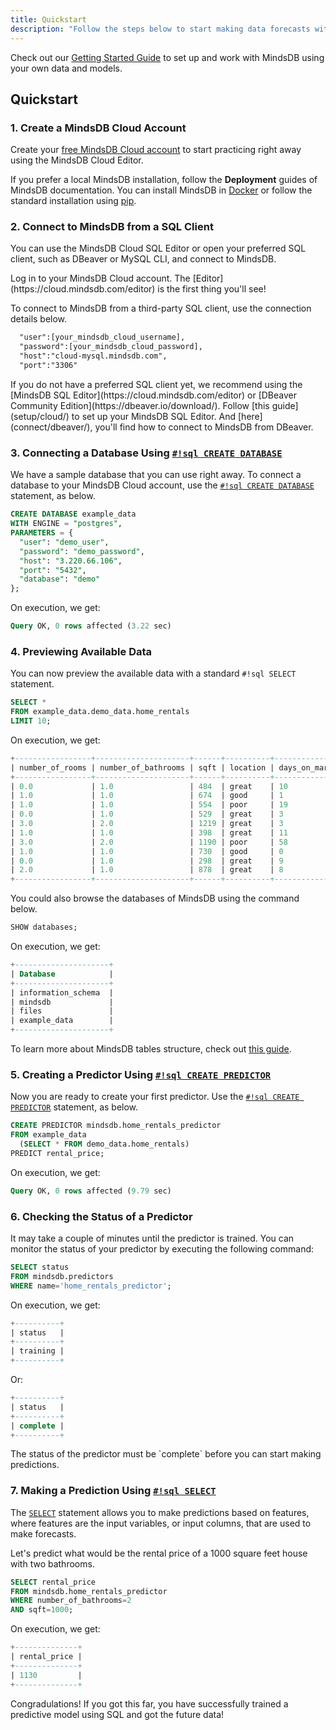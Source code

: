 ```yaml
---
title: Quickstart
description: "Follow the steps below to start making data forecasts with MindsDB using standard SQL."
---
```


Check out our [Getting Started Guide](/getting-started/) to set up and work with
MindsDB using your own data and models.

## Quickstart

### 1. Create a MindsDB Cloud Account

Create your [free MindsDB Cloud account](https://cloud.mindsdb.com/register) to
start practicing right away using the MindsDB Cloud Editor.

If you prefer a local MindsDB installation, follow the **Deployment** guides of
MindsDB documentation. You can install MindsDB in
[Docker](setup/self-hosted/docker/) or follow the standard installation using
[pip](setup/self-hosted/pip/source/).

### 2. Connect to MindsDB from a SQL Client

You can use the MindsDB Cloud SQL Editor or open your preferred SQL client, such
as DBeaver or MySQL CLI, and connect to MindsDB.

<Tabs>
  <Tab title= "Using the MindsDB Cloud SQL Editor">
    Log in to your MindsDB Cloud account.
    The [Editor](https://cloud.mindsdb.com/editor) is the first thing you'll see!
  </Tab>
  <Tab title="Using a third-party SQL Client">

To connect to MindsDB from a third-party SQL client, use the connection details
below.

```txt
  "user":[your_mindsdb_cloud_username],
  "password":[your_mindsdb_cloud_password],
  "host":"cloud-mysql.mindsdb.com",
  "port":"3306"
```

  <Tip>
    If you do not have a preferred SQL client yet, we recommend using the [MindsDB
    SQL Editor](https://cloud.mindsdb.com/editor) or [DBeaver Community
    Edition](https://dbeaver.io/download/). Follow [this guide](setup/cloud/) to
    set up your MindsDB SQL Editor. And [here](connect/dbeaver/), you'll find how
    to connect to MindsDB from DBeaver.
  </Tip>
  </Tab>
</Tabs>

### 3. Connecting a Database Using [`#!sql CREATE DATABASE`](/sql/create/databases/)

We have a sample database that you can use right away. To connect a database to
your MindsDB Cloud account, use the
[`#!sql CREATE DATABASE`](/sql/create/databases/) statement, as below.

```sql
CREATE DATABASE example_data
WITH ENGINE = "postgres",
PARAMETERS = {
  "user": "demo_user",
  "password": "demo_password",
  "host": "3.220.66.106",
  "port": "5432",
  "database": "demo"
};
```

On execution, we get:

```sql
Query OK, 0 rows affected (3.22 sec)
```

### 4. Previewing Available Data

You can now preview the available data with a standard `#!sql SELECT` statement.

```sql
SELECT *
FROM example_data.demo_data.home_rentals
LIMIT 10;
```

On execution, we get:

```sql
+-----------------+---------------------+------+----------+----------------+---------------+--------------+--------------+
| number_of_rooms | number_of_bathrooms | sqft | location | days_on_market | initial_price | neighborhood | rental_price |
+-----------------+---------------------+------+----------+----------------+---------------+--------------+--------------+
| 0.0             | 1.0                 | 484  | great    | 10             | 2271          | south_side   | 2271         |
| 1.0             | 1.0                 | 674  | good     | 1              | 2167          | downtown     | 2167         |
| 1.0             | 1.0                 | 554  | poor     | 19             | 1883          | westbrae     | 1883         |
| 0.0             | 1.0                 | 529  | great    | 3              | 2431          | south_side   | 2431         |
| 3.0             | 2.0                 | 1219 | great    | 3              | 5510          | south_side   | 5510         |
| 1.0             | 1.0                 | 398  | great    | 11             | 2272          | south_side   | 2272         |
| 3.0             | 2.0                 | 1190 | poor     | 58             | 4463          | westbrae     | 4124         |
| 1.0             | 1.0                 | 730  | good     | 0              | 2224          | downtown     | 2224         |
| 0.0             | 1.0                 | 298  | great    | 9              | 2104          | south_side   | 2104         |
| 2.0             | 1.0                 | 878  | great    | 8              | 3861          | south_side   | 3861         |
+-----------------+---------------------+------+----------+----------------+---------------+--------------+--------------+
```

You could also browse the databases of MindsDB using the command below.

```sql
SHOW databases;
```

On execution, we get:

```sql
+---------------------+
| Database            |
+---------------------+
| information_schema  |
| mindsdb             |
| files               |
| example_data        |
+---------------------+
```

To learn more about MindsDB tables structure, check out
[this guide](sql/table-structure/).

### 5. Creating a Predictor Using [`#!sql CREATE PREDICTOR`](/sql/create/predictor/)

Now you are ready to create your first predictor. Use the
[`#!sql CREATE PREDICTOR`](/sql/create/predictor/) statement, as below.

```sql
CREATE PREDICTOR mindsdb.home_rentals_predictor
FROM example_data
  (SELECT * FROM demo_data.home_rentals)
PREDICT rental_price;
```

On execution, we get:

```sql
Query OK, 0 rows affected (9.79 sec)
```

### 6. Checking the Status of a Predictor

It may take a couple of minutes until the predictor is trained. You can monitor
the status of your predictor by executing the following command:

```sql
SELECT status
FROM mindsdb.predictors
WHERE name='home_rentals_predictor';
```

On execution, we get:

```sql
+----------+
| status   |
+----------+
| training |
+----------+
```

Or:

```sql
+----------+
| status   |
+----------+
| complete |
+----------+
```

<Warning>
  The status of the predictor must be `complete` before you can start making
  predictions.
</Warning>

### 7. Making a Prediction Using [`#!sql SELECT`](/sql/api/select/)

The [`SELECT`](/sql/api/select/) statement allows you to make predictions based
on features, where features are the input variables, or input columns, that are
used to make forecasts.

Let's predict what would be the rental price of a 1000 square feet house with
two bathrooms.

```sql
SELECT rental_price
FROM mindsdb.home_rentals_predictor
WHERE number_of_bathrooms=2
AND sqft=1000;
```

On execution, we get:

```sql
+--------------+
| rental_price |
+--------------+
| 1130         |
+--------------+
```

<Check>

Congradulations! If you got this far, you have successfully trained a
predictive model using SQL and got the future data!

</Check>

